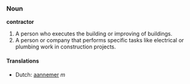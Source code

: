 ===Noun=== 

'''contractor''' 

# A person who executes the building or improving of buildings. 
# A person or company that performs specific tasks like electrical or plumbing work in construction projects.

====Translations==== 

*Dutch: [[aannemer]] ''m''